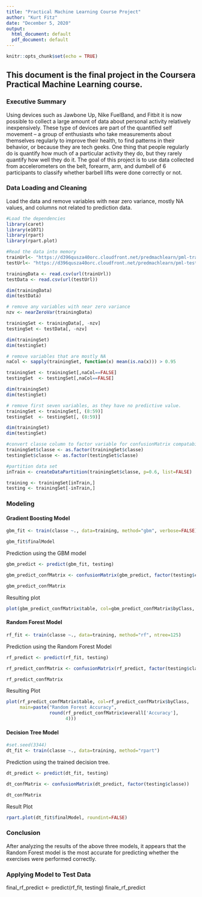 ```yaml
---
title: "Practical Machine Learning Course Project"
author: "Kurt Fitz"
date: "December 5, 2020"
output:
  html_document: default
  pdf_document: default
---
```


```r
knitr::opts_chunk$set(echo = TRUE)
```

## This document is the final project in the Coursera Practical Machine Learning course.
### Executive Summary
Using devices such as Jawbone Up, Nike FuelBand, and Fitbit it is now possible to collect a large amount of data about personal activity relatively inexpensively. These type of devices are part of the quantified self movement – a group of enthusiasts who take measurements about themselves regularly to improve their health, to find patterns in their behavior, or because they are tech geeks. One thing that people regularly do is quantify how much of a particular activity they do, but they rarely quantify how well they do it. The goal of this project is to use data collected from accelerometers on the belt, forearm, arm, and dumbell of 6 participants to classify whether barbell lifts were done correctly or not.

### Data Loading and Cleaning
Load the data and remove variables with near zero variance, mostly NA values, and columns not related to prediction data.
```r
#Load the dependencies
library(caret)
library(e1071)
library(rpart)
library(rpart.plot)

#Read the data into memory
trainUrl<- "https://d396qusza40orc.cloudfront.net/predmachlearn/pml-training.csv"
testUrl<- "https://d396qusza40orc.cloudfront.net/predmachlearn/pml-testing.csv"

trainingData <- read.csv(url(trainUrl))
testData <- read.csv(url(testUrl))

dim(trainingData)
dim(testData)

# remove any variables with near zero variance
nzv <- nearZeroVar(trainingData)

trainingSet <- trainingData[, -nzv]
testingSet <- testData[, -nzv]

dim(trainingSet)
dim(testingSet)

# remove variables that are mostly NA
naCol <- sapply(trainingSet, function(x) mean(is.na(x))) > 0.95

trainingSet <- trainingSet[,naCol==FALSE]
testingSet  <- testingSet[,naCol==FALSE]

dim(trainingSet)
dim(testingSet)

# remove first seven variables, as they have no predictive value.
trainingSet <- trainingSet[, (8:59)]
testingSet  <- testingSet[, (8:59)]

dim(trainingSet)
dim(testingSet)

#convert classe column to factor variable for confusionMatrix compatability.
trainingSet$classe <- as.factor(trainingSet$classe)
testingSet$classe <- as.factor(testingSet$classe)

#partition data set
inTrain <- createDataPartition(trainingSet$classe, p=0.6, list=FALSE)

training <- trainingSet[inTrain,]
testing <- trainingSet[-inTrain,]
```

### Modeling

#### Gradient Boosting Model
```r
gbm_fit <- train(classe ~., data=training, method="gbm", verbose=FALSE)

gbm_fit$finalModel

```
Prediction using the GBM model
```r
gbm_predict <- predict(gbm_fit, testing)

gbm_predict_confMatrix <- confusionMatrix(gbm_predict, factor(testing$classe))

gbm_predict_confMatrix

```
Resulting plot
```r
plot(gbm_predict_confMatrix$table, col=gbm_predict_confMatrix$byClass, main="Grad Boosting")

```



#### Random Forest Model
```r
rf_fit <- train(classe ~., data=training, method="rf", ntree=125)

```
Prediction using the Random Forest Model
```r
rf_predict <- predict(rf_fit, testing)

rf_predict_confMatrix <- confusionMatrix(rf_predict, factor(testing$classe))

rf_predict_confMatrix
```
Resulting Plot
```r
plot(rf_predict_confMatrix$table, col=rf_predict_confMatrix$byClass,
     main=paste("Random Forest Accuracy",
                round(rf_predict_confMatrix$overall['Accuracy'],
                      4)))

``` 

#### Decision Tree Model
```r
#set.seed(3344)
dt_fit <- train(classe ~., data=training, method="rpart")

```

Prediction using the trained decision tree. 
```r
dt_predict <- predict(dt_fit, testing)

dt_confMatrix <- confusionMatrix(dt_predict, factor(testing$classe))

dt_confMatrix

```
Result Plot
```r
rpart.plot(dt_fit$finalModel, roundint=FALSE)
```

### Conclusion
After analyzing the results of the above three models, it appears that the Random Forest model is the most accurate for predicting 
whether the exercises were performed correctly.

### Applying Model to Test Data
final_rf_predict <- predict(rf_fit, testing)
finale_rf_predict
